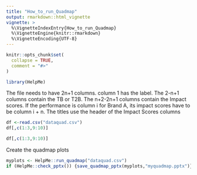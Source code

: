 ```yaml
---
title: "How_to_run_Quadmap"
output: rmarkdown::html_vignette
vignette: >
  %\VignetteIndexEntry{How_to_run_Quadmap}
  %\VignetteEngine{knitr::rmarkdown}
  %\VignetteEncoding{UTF-8}
---
```


```r
knitr::opts_chunk$set(
  collapse = TRUE,
  comment = "#>"
)
```

```r
library(HelpMe)
```

The file needs to have 2n+1 columns.
column 1 has the label.
The 2-n+1 columns contain the TB or T2B.
The n+2-2n+1 columns contain the Impact scores.
If the performance is column i for Brand A, its impact scores have to be column i + n.
The titles use the header of the Impact Scores columns


```r
df <-read.csv("dataquad.csv")
df[,c(1:3,9:10)]

```

```r
df[,c(1:3,9:10)]
```

Create the quadmap plots
```r

myplots <- HelpMe::run_quadmap("dataquad.csv")
if (HelpMe::check_pptx()) {save_quadmap_pptx(myplots,"myquadmap.pptx")}
```

